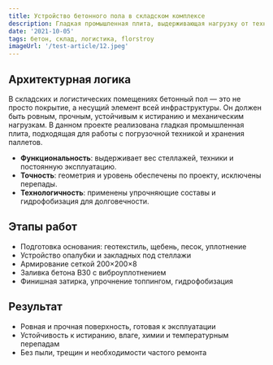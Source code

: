 ```yaml
---
title: Устройство бетонного пола в складском комплексе
description: Гладкая промышленная плита, выдерживающая нагрузку от техники и хранения паллетов
date: '2021-10-05'
tags: бетон, склад, логистика, florstroy
imageUrl: '/test-article/12.jpeg'
---
```


<Quote
  content="Промышленный бетонный пол — это основа логистики: он выдерживает технику, не пылит и не требует сложного ухода."
  author="FlorStroy"
  cite="https://florstroy.ru/"
/>

## Архитектурная логика

В складских и логистических помещениях бетонный пол — это не просто покрытие, а несущий элемент всей инфраструктуры. Он должен быть ровным, прочным, устойчивым к истиранию и механическим нагрузкам. В данном проекте реализована гладкая промышленная плита, подходящая для работы с погрузочной техникой и хранения паллетов.

- **Функциональность**: выдерживает вес стеллажей, техники и постоянную эксплуатацию.
- **Точность**: геометрия и уровень обеспечены по проекту, исключены перепады.
- **Технологичность**: применены упрочняющие составы и гидрофобизация для долговечности.

## Этапы работ

- Подготовка основания: геотекстиль, щебень, песок, уплотнение
- Устройство опалубки и закладных под стеллажи
- Армирование сеткой 200×200×8
- Заливка бетона B30 с виброуплотнением
- Финишная затирка, упрочнение топпингом, гидрофобизация

<ArticleImage src="/test-article/12.jpeg" alt="Бетонный пол в складском комплексе" />

## Результат

- Ровная и прочная поверхность, готовая к эксплуатации
- Устойчивость к истиранию, влаге, химии и температурным перепадам
- Без пыли, трещин и необходимости частого ремонта

<Quote
  content="Пол выдерживает погрузчики, штабелёры и постоянную нагрузку без признаков износа."
  author="Технический специалист FlorStroy"
  cite="https://florstroy.ru/"
/>

